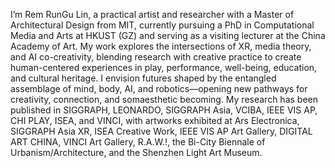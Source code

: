 I’m Rem RunGu Lin, a practical artist and researcher with a Master of Architectural Design from MIT, currently pursuing a PhD in Computational Media and Arts at HKUST (GZ) and serving as a visiting lecturer at the China Academy of Art. My work explores the intersections of XR, media theory, and AI co-creativity, blending research with creative practice to create human-centered experiences in play, performance, well-being, education, and cultural heritage. I envision futures shaped by the entangled assemblage of mind, body, AI, and robotics—opening new pathways for creativity, connection, and somaesthetic becoming. My research has been published in SIGGRAPH, LEONARDO, SIGGRAPH Asia, VCIBA, IEEE VIS AP, CHI PLAY, ISEA, and VINCI, with artworks exhibited at Ars Electronica, SIGGRAPH Asia XR, ISEA Creative Work, IEEE VIS AP Art Gallery, DIGITAL ART CHINA, VINCI Art Gallery, R.A.W.!, the Bi-City Biennale of Urbanism/Architecture, and the Shenzhen Light Art Museum.